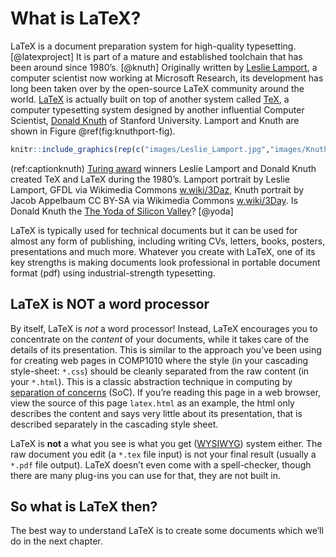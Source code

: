 # What is LaTeX? {#latex}

LaTeX is a document preparation system for high-quality typesetting. [@latexproject] It is part of a mature and established toolchain that has been around since 1980's. [@knuth] Originally written by [Leslie Lamport](https://en.wikipedia.org/wiki/Leslie_Lamport), a computer scientist
now working at Microsoft Research, its development has long been taken over by the open-source LaTeX community around the world. [LaTeX](https://en.wikipedia.org/wiki/LaTeX) is actually built on top of another system called [TeX](https://en.wikipedia.org/wiki/TeX), a computer typesetting system designed by another influential Computer Scientist, [Donald Knuth](https://en.wikipedia.org/wiki/Donald_Knuth) of Stanford University. Lamport and Knuth are shown in Figure \@ref(fig:knuthport-fig).

```r
knitr::include_graphics(rep(c("images/Leslie_Lamport.jpg","images/KnuthAtOpenContentAlliance.jpg"),1))
```
(ref:captionknuth) [Turing award](https://en.wikipedia.org/wiki/Turing_Award) winners Leslie Lamport and Donald Knuth created TeX and LaTeX during the 1980's. Lamport portrait by Leslie Lamport, GFDL via Wikimedia Commons [w.wiki/3Daz](https://w.wiki/3Daz), Knuth portrait by Jacob Appelbaum CC BY-SA via Wikimedia Commons [w.wiki/3Day](https://w.wiki/3Day). Is Donald Knuth the [The Yoda of Silicon Valley](https://www.nytimes.com/2018/12/17/science/donald-knuth-computers-algorithms-programming.html)? [@yoda]

LaTeX is typically used for technical documents but it can be used for almost any form of publishing, including writing CVs, letters, books, posters, presentations and much more. Whatever you create with LaTeX, one of its key strengths is making documents look professional in portable document format (pdf) using industrial-strength typesetting.

## LaTeX is NOT a word processor  
By itself, LaTeX is *not* a word processor! Instead, LaTeX encourages you to concentrate on the *content* of your documents, while it takes care of the details of its presentation. This is similar to the approach you've been using for creating web pages in COMP1010 where the style (in your cascading style-sheet: `*.css`) should be cleanly separated from the raw content (in your `*.html`). This is a classic abstraction technique in computing by [separation of concerns](https://en.wikipedia.org/wiki/Separation_of_concerns) (SoC). If you're reading this page in a web browser, view the source of this page `latex.html` as an example, the html only describes the content and says very little about its presentation, that is described separately in the cascading style sheet.

LaTeX is **not** a what you see is what you get ([WYSIWYG](https://en.wikipedia.org/wiki/WYSIWYG)) system either. The raw document you edit (a `*.tex` file input) is not your final result (usually a `*.pdf` file output). LaTeX doesn't even come with a spell-checker, though there are many plug-ins you can use for that, they are not built in.

## So what is LaTeX then?

The best way to understand LaTeX is to create some documents which we'll do in the next chapter.
